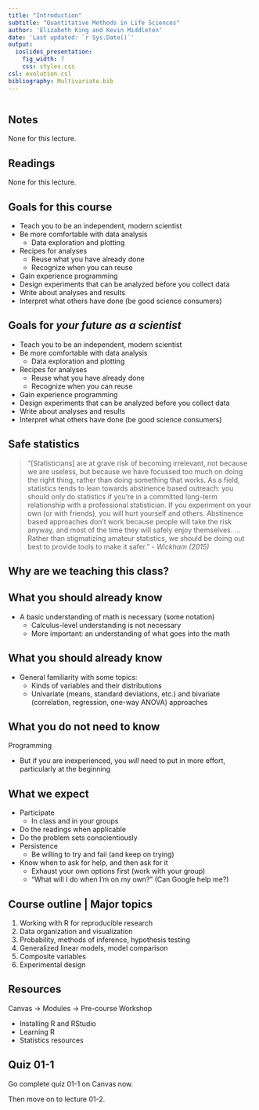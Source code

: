 ```yaml
---
title: "Introduction"
subtitle: "Quantitative Methods in Life Sciences"
author: 'Elizabeth King and Kevin Middleton'
date: 'Last updated: `r Sys.Date()`'
output:
  ioslides_presentation:
    fig_width: 7
    css: styles.css
csl: evolution.csl
bibliography: Multivariate.bib
---
```


```r
```

## Notes

None for this lecture.

## Readings

None for this lecture.

## Goals for this course

- Teach you to be an independent, modern scientist
- Be more comfortable with data analysis
    - Data exploration and plotting
- Recipes for analyses
    - Reuse what you have already done
    - Recognize when you can reuse
- Gain experience programming
- Design experiments that can be analyzed before you collect data
- Write about analyses and results
- Interpret what others have done (be good science consumers)

## Goals for *your future as a scientist*

- Teach you to be an independent, modern scientist
- Be more comfortable with data analysis
    - Data exploration and plotting
- Recipes for analyses
    - Reuse what you have already done
    - Recognize when you can reuse
- Gain experience programming
- Design experiments that can be analyzed before you collect data
- Write about analyses and results
- Interpret what others have done (be good science consumers)

## Safe statistics

> "[Statisticians] are at grave risk of becoming irrelevant, not because we are useless, but because we have focussed too much on doing the right thing, rather than doing something that works. As a field, statistics tends to lean towards abstinence based outreach: you should only do statistics if you're in a committed long-term relationship with a professional statistician. If you experiment on your own (or with friends), you will hurt yourself and others. Abstinence based approaches don't work because people will take the risk anyway, and most of the time they will safely enjoy themselves. ... Rather than stigmatizing amateur statistics, we should be doing
out best to provide tools to make it safer." - *Wickham (2015)*

## Why are we teaching this class?

## What you should already know

- A basic understanding of math is necessary (some notation)
    - Calculus-level understanding is not necessary
    - More important: an understanding of what goes into the math

## What you should already know

- General familiarity with some topics:
    - Kinds of variables and their distributions
    - Univariate (means, standard deviations, etc.) and bivariate (correlation, regression, one-way ANOVA) approaches

## What you do not need to know

Programming

- But if you are inexperienced, you *will* need to put in more effort, particularly at the beginning

## What we expect

- Participate
    - In class and in your groups
- Do the readings when applicable
- Do the problem sets conscientiously
- Persistence
    - Be willing to try and fail (and keep on trying)
- Know when to ask for help, and then ask for it
    - Exhaust your own options first (work with your group)
    - "What will I do when I'm on my own?" (Can Google help me?)

## Course outline | Major topics

1. Working with R for reproducible research
1. Data organization and visualization
1. Probability, methods of inference, hypothesis testing
1. Generalized linear models, model comparison
1. Composite variables
1. Experimental design

## Resources

Canvas $\rightarrow$ Modules $\rightarrow$ Pre-course Workshop

- Installing R and RStudio
- Learning R
- Statistics resources

## Quiz 01-1

Go complete quiz 01-1 on Canvas now.

Then move on to lecture 01-2.
